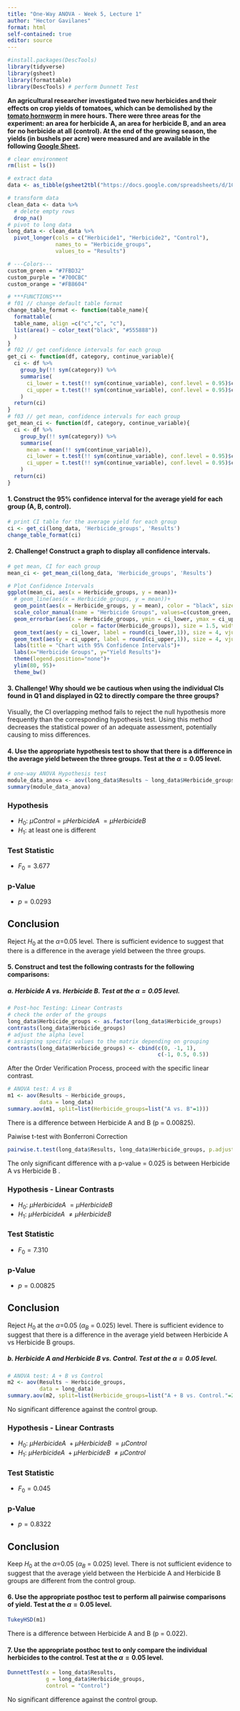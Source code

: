 ```yaml
---
title: "One-Way ANOVA - Week 5, Lecture 1"
author: "Hector Gavilanes"
format: html
self-contained: true
editor: source
---
```


```r
#install.packages(DescTools)
library(tidyverse)
library(gsheet)
library(formattable)
library(DescTools) # perform Dunnett Test
```

**An agricultural researcher investigated two new herbicides and their effects on crop yields of tomatoes, which can be demolished by the [tomato hornworm](https://extension.umn.edu/yard-and-garden-insects/tomato-hornworms) in mere hours. There were three areas for the experiment: an area for herbicide A, an area for herbicide B, and an area for no herbicide at all (control). At the end of the growing season, the yields (in bushels per acre) were measured and are available in the following [Google Sheet](https://docs.google.com/spreadsheets/d/1CFyuuWy-4YmVU3wkYuC8Uf3xW3qkpCnpF468NjBAhbY/edit#gid=0).**

```r
# clear environment
rm(list = ls())

# extract data
data <- as_tibble(gsheet2tbl("https://docs.google.com/spreadsheets/d/1CFyuuWy-4YmVU3wkYuC8Uf3xW3qkpCnpF468NjBAhbY/edit#gid=0"))

# transform data
clean_data <- data %>% 
  # delete empty rows
  drop_na()
# pivot to long data
long_data <- clean_data %>% 
  pivot_longer(cols = c("Herbicide1", "Herbicide2", "Control"),
               names_to = "Herbicide_groups",
               values_to = "Results")

# ---Colors---
custom_green = "#7FBD32"
custom_purple = "#700CBC"
custom_orange = "#FB8604"

# ***FUNCTIONS***
# f01 // change default table format
change_table_format <- function(table_name){
  formattable(
  table_name, align =c("c","c", "c"),
  list(area() ~ color_text("black", "#555888"))
  )
}
# f02 // get confidence intervals for each group
get_ci <- function(df, category, continue_variable){
  ci <- df %>% 
    group_by(!! sym(category)) %>%
    summarise(
      ci_lower = t.test(!! sym(continue_variable), conf.level = 0.95)$conf.int[1],
      ci_upper = t.test(!! sym(continue_variable), conf.level = 0.95)$conf.int[2]
    )
  return(ci)
}
# f03 // get mean, confidence intervals for each group
get_mean_ci <- function(df, category, continue_variable){
  ci <- df %>% 
    group_by(!! sym(category)) %>%
    summarise(
      mean = mean(!! sym(continue_variable)),
      ci_lower = t.test(!! sym(continue_variable), conf.level = 0.95)$conf.int[1],
      ci_upper = t.test(!! sym(continue_variable), conf.level = 0.95)$conf.int[2]
    )
  return(ci)
}
```

#### 1. Construct the 95% confidence interval for the average yield for each group (A, B, control).

```r
# print CI table for the average yield for each group
ci <- get_ci(long_data, 'Herbicide_groups', 'Results')
change_table_format(ci)
```

#### 2. Challenge! Construct a graph to display all confidence intervals.

```r
# get mean, CI for each group
mean_ci <- get_mean_ci(long_data, 'Herbicide_groups', 'Results')

# Plot Confidence Intervals
ggplot(mean_ci, aes(x = Herbicide_groups, y = mean))+
  # geom_line(aes(x = Herbicide_groups, y = mean))+
  geom_point(aes(x = Herbicide_groups, y = mean), color = "black", size = 3)+
  scale_color_manual(name = "Herbicide Groups", values=c(custom_green, custom_purple, custom_orange))+
  geom_errorbar(aes(x = Herbicide_groups, ymin = ci_lower, ymax = ci_upper, 
                    color = factor(Herbicide_groups)), size = 1.5, width = 0.4)+
  geom_text(aes(y = ci_lower, label = round(ci_lower,1)), size = 4, vjust = 2, color = "black")+
  geom_text(aes(y = ci_upper, label = round(ci_upper,1)), size = 4, vjust = -1, color = "black")+
  labs(title = "Chart with 95% Confidence Intervals")+
  labs(x="Herbicide Groups", y="Yield Results")+
  theme(legend.position="none")+
  ylim(80, 95)+
  theme_bw()
```

#### 3. Challenge! Why should we be cautious when using the individual CIs found in Q1 and displayed in Q2 to directly compare the three groups?
Visually, the CI overlapping method fails to reject the null hypothesis more frequently than the corresponding hypothesis test. Using this method decreases the statistical power of an adequate assessment, potentially causing to miss differences.

#### 4. Use the appropriate hypothesis test to show that there is a difference in the average yield between the three groups. Test at the $\alpha=0.05$ level.

```r
# one-way ANOVA Hypothesis test
module_data_anova <- aov(long_data$Results ~ long_data$Herbicide_groups)
summary(module_data_anova)
```
### Hypothesis
- $H_0$: $\mu Control = \mu HerbicideA\ = \mu HerbicideB$\
- $H_1$: at least one is different

### Test Statistic
- $F_0 = 3.677$

### p-Value
- $p = 0.0293$

## Conclusion
Reject $H_0$ at the $\alpha$=0.05 level. There is sufficient evidence to suggest that there is a difference in the average yield between the three groups.

#### 5. Construct and test the following contrasts for the following comparisons:

##### a. Herbicide A vs. Herbicide B. Test at the $\alpha=0.05$ level.

```r
# Post-hoc Testing: Linear Contrasts
# check the order of the groups
long_data$Herbicide_groups <- as.factor(long_data$Herbicide_groups)
contrasts(long_data$Herbicide_groups)
# adjust the alpha level
# assigning specific values to the matrix depending on grouping
contrasts(long_data$Herbicide_groups) <- cbind(c(0, -1, 1), 
                                               c(-1, 0.5, 0.5))
```
After the Order Verification Process, proceed with the specific linear contrast.

```r
# ANOVA test: A vs B
m1 <- aov(Results ~ Herbicide_groups, 
          data = long_data)
summary.aov(m1, split=list(Herbicide_groups=list("A vs. B"=1)))
```
There is a difference between Herbicide A and B (p = 0.00825).

Paiwise t-test with Bonferroni Correction
```r
pairwise.t.test(long_data$Results, long_data$Herbicide_groups, p.adjust.method = "bonferroni")
```
The only significant difference with a p-value = 0.025 is between Herbicide A vs Herbicide B .

### Hypothesis - Linear Contrasts
- $H_0$: $\mu HerbicideA\ = \mu HerbicideB$\
- $H_1$: $\mu HerbicideA\ \ne  \mu HerbicideB$\

### Test Statistic
- $F_0 = 7.310$

### p-Value
- $p = 0.00825$

## Conclusion
Reject $H_0$ at the $\alpha$=0.05 ($\alpha_B$ = 0.025) level. There is sufficient evidence to suggest that there is a difference in the average yield between Herbicide A vs Herbicide B groups.

##### b. Herbicide A and Herbicide B vs. Control. Test at the $\alpha=0.05$ level.

```r
# ANOVA test: A + B vs Control
m2 <- aov(Results ~ Herbicide_groups, 
          data = long_data)
summary.aov(m2, split=list(Herbicide_groups=list("A + B vs. Control."=2)))
```
No significant difference against the control group.

### Hypothesis - Linear Contrasts
- $H_0$: $\mu HerbicideA\ + \mu HerbicideB\ = \mu Control$\
- $H_1$: $\mu HerbicideA\ +  \mu HerbicideB\ \ne \mu Control$\

### Test Statistic
- $F_0 = 0.045$

### p-Value
- $p = 0.8322$

## Conclusion
Keep $H_0$ at the $\alpha$=0.05 ($\alpha_B$ = 0.025) level. There is not sufficient evidence to suggest that the average yield between the Herbicide A and Herbicide B groups are different from the control group.

#### 6. Use the appropriate posthoc test to perform all pairwise comparisons of yield. Test at the $\alpha=0.05$ level.

```r
TukeyHSD(m1)
```

There is a difference between Herbicide A and B (p = 0.022).

#### 7. Use the appropriate posthoc test to only compare the individual herbicides to the control. Test at the $\alpha=0.05$ level.

```r
DunnettTest(x = long_data$Results,
            g = long_data$Herbicide_groups,
            control = "Control")
```
No significant difference against the control group.